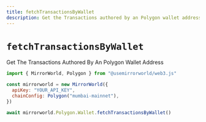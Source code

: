 ```yaml
---
title: fetchTransactionsByWallet
description: Get the Transactions authored by an Polygon wallet address
---
```


# `fetchTransactionsByWallet`

Get The Transactions Authored By An Polygon Wallet Address

```js
import { MirrorWorld, Polygon } from "@usemirrorworld/web3.js"

const mirrorworld = new MirrorWorld({
  apiKey: "YOUR_API_KEY",
  chainConfig: Polygon("mumbai-mainnet"),
})

await mirrorworld.Polygon.Wallet.fetchTransactionsByWallet()
```
